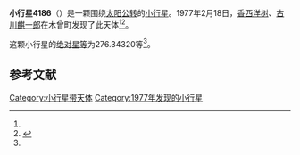 {{Infobox planet
| bgcolour = #FFFFC0
| name = 4186 Tamashima
| symbol = 
| image = 
| caption = 
| discovery = yes
| discovery_ref = 
| discoverer = [[香西洋树|香西洋树]]、[[古川麒一郎|古川麒一郎]]
| discovery_site = [[木曾町|木曾町]] 
| discovered = 1977年2月18日
| designations = yes
| mp_name = 
| named_after = 
| alt_names = 1977 DT1/ 1979 PM / 1982 BB8 / 1983 GE2 / 1985 QB / 1988 CX5
| mp_category = [[主带小行星|主带小行星]]
| orbit_ref = <ref name="a">[http://ssd.jpl.nasa.gov/sbdb.cgi?sstr=4186 4186 Tamashima] {{Wayback|url=http://ssd.jpl.nasa.gov/sbdb.cgi?sstr=4186 |date=20201202013321 }}，小行星數據庫瀏覽器（JPL Small-Body Database Browser）－[[美国国家航空航天局|美国国家航空航天局]]喷气推进实验室</ref>
| epoch = 2456400.5 (2013年4月18日更新)
| aphelion = {{convert|3.3036260|AU|km|3|abbr=on|lk=out}}
| perihelion = {{convert|2.9102340|AU|km|3|abbr=on}}
| semimajor = {{convert|3.1069300|AU|km|3|abbr=on}}
| eccentricity = 0.0633088
| period = 2000.302268 [[日|日]]<br />5.48[[儒略年|儒略年]]
| avg_speed = 
| inclination = 24.09154
| asc_node = 144.77424
| mean_anomaly = 
| arg_peri = 276.34320
| satellites = 
| physical_characteristics = yes
| dimensions = 
| mass = 
| density = 
| surface_grav = 
| escape_velocity = 
| sidereal_day = 
| axial_tilt = 
| pole_ecliptic_lat = 
| pole_ecliptic_lon = 
| albedo = 
| temperatures= 
| temp_name1 = 
| mean_temp_1 = 
| max_temp_1 = 
| temp_name2 = 
| max_temp_2 = 
| spectral_type = 
| abs_magnitude = 276.34320
}}

'''小行星4186'''（{{lang-en|4186 Tamashima}}）是一颗围绕[[太阳|太阳]][[公转|公转]]的[[小行星|小行星]]。1977年2月18日，[[香西洋树|香西洋树]]、[[古川麒一郎|古川麒一郎]]在木曾町发现了此天体<ref name="a" /><ref>{{cite news|title=小行星列表|url=http://cfa-www.harvard.edu/iau/lists/NumberedMPs.txt|accessdate=2013-07-08|newspaper=哈佛大学|archive-date=2008-05-17|archive-url=https://web.archive.org/web/20080517010638/http://cfa-www.harvard.edu/iau/lists/NumberedMPs.txt|dead-url=no}}</ref>。

这颗小行星的[[绝对星等|绝对星等]]为276.34320等<ref name="a" />。

==参考文献==
{{reflist}}
{{Minor Planet Number|[[小行星4185|小行星4185]]|[[小行星4187|小行星4187]]}}

{{小天体}}

[[Category:小行星带天体|Category:小行星带天体]]
[[Category:1977年发现的小行星|Category:1977年发现的小行星]]

{{asteroid-stub}}
